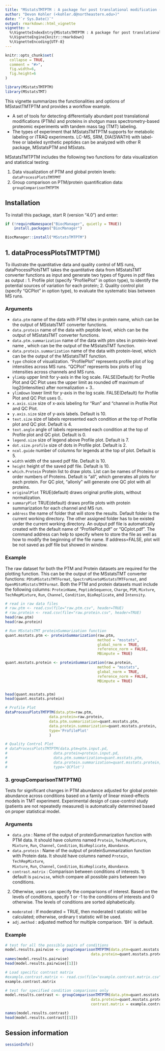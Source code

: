 ---
title: "MSstatsTMTPTM : A package for post translational modification (PTM) significance analysis in shotgun mass spectrometry-based proteomic experiments with tandem mass tag (TMT) labeling"
author: "Devon Kohler (<kohler.d@northeastern.edu>)"
date: "`r Sys.Date()`"
output: rmarkdown::html_vignette
vignette: >
  %\VignetteIndexEntry{MSstatsTMTPTM : A package for post translational modification (PTM) significance analysis in shotgun mass spectrometry-based proteomic experiments with tandem mass tag (TMT) labeling"}
  %\VignetteEngine{knitr::rmarkdown}
  %\VignetteEncoding{UTF-8}
---

```{r setup, include=FALSE}
knitr::opts_chunk$set(
  collapse = TRUE,
  comment = "#>",
  fig.width=6, 
  fig.height=6
)
```


```{r, message=FALSE, warning=FALSE}
library(MSstatsTMTPTM)
library(MSstatsTMT)
```

This vignette summarizes the functionalities and options of MSstastTMTPTM and 
provides a workflow example.

- A set of tools for detecting differentially abundant post translational 
modifications (PTMs) and proteins in shotgun mass spectrometry-based proteomic 
experiments with tandem mass tag (TMT) labeling.
- The types of experiment that MSstatsTMTPTM supports for metabolic labeling or 
iTRAQ experiments. LC-MS, SRM, DIA(SWATH) with label-free or labeled synthetic 
peptides can be analyzed with other R package, MSstatsPTM and MSstats.

MSstatsTMTPTM includes the following two functions for data visualization and 
statistical testing:

1. Data visualization of PTM and global protein levels: `dataProcessPlotsTMTPMT`
2. Group comparison on PTM/protein quantification data: `groupComparisonTMTPTM`

## Installation

To install this package, start R (version "4.0") and enter:

``` {r, eval = FALSE}
if (!requireNamespace("BiocManager", quietly = TRUE))
    install.packages("BiocManager")

BiocManager::install("MSstatsTMTPTM")
```

## 1. dataProcessPlotsTMTPTM()

To illustrate the quantitative data and quality control of MS runs, 
dataProcessPlotsTMT takes the quantitative data from MSstatsTMT converter 
functions as input and generate two types of figures in pdf files as output :
1. Profile plot (specify "ProfilePlot" in option type), to identify the 
potential sources of variation for each protein;
2. Quality control plot (specify "QCPlot" in option type), to evaluate the 
systematic bias between MS runs.

### Arguments

* `data.ptm` name of the data with PTM sites in protein name, which can be the 
output of MSstatsTMT converter functions.
* `data.protein` name of the data with peptide level, which can be the output of
MSstatsTMT converter functions.
* `data.ptm.summarization` name of the data with ptm sites in protein-level name
, which can be the output of the MSstatsTMT \code{\link{proteinSummarization}} 
function.
* `data.protein.summarization` name of the data with protein-level, which can be
the output of the MSstatsTMT \code{\link{proteinSummarization}} function.
* `type` choice of visualization. "ProfilePlot" represents profile plot of log 
intensities across MS runs. "QCPlot" represents box plots of log intensities 
across channels and MS runs.
* `ylimUp` upper limit for y-axis in the log scale. FALSE(Default) for Profile 
Plot and QC Plot uses the upper limit as rounded off maximum of 
log2(intensities) after normalization + 3..
* `ylimDown` lower limit for y-axis in the log scale. FALSE(Default) for Profile
Plot and QC Plot uses 0..
* `x.axis.size` size of x-axis labeling for "Run" and "channel in Profile Plot
and QC Plot.
* `y.axis.size` size of y-axis labels. Default is 10.
* `text.size` size of labels represented each condition at the top of Profile 
plot and QC plot. Default is 4.
* `text.angle` angle of labels represented each condition at the top of Profile 
plot and QC plot. Default is 0.
* `legend.size` size of legend above Profile plot. Default is 7.
* `dot.size.profile` size of dots in Profile plot. Default is 2.
* `ncol.guide` number of columns for legends at the top of plot. Default is 5.
* `width` width of the saved pdf file. Default is 10.
* `height` height of the saved pdf file. Default is 10.
* `which.Protein` Protein list to draw plots. List can be names of Proteins or 
order numbers of Proteins. Default is "all", which generates all plots for each 
protein. For QC plot, "allonly" will generate one QC plot with all proteins.
* `originalPlot` TRUE(default) draws original profile plots, without 
normalization.
* `summaryPlot` TRUE(default) draws profile plots with protein summarization for
each channel and MS run.
* `address` the name of folder that will store the results. Default folder is 
the current working directory. The other assigned folder has to be existed under
the current working directory. An output pdf file is automatically created with 
the default name of "ProfilePlot.pdf" or "QCplot.pdf". The command address can 
help to specify where to store the file as well as how to modify the beginning 
of the file name. If address=FALSE, plot will be not saved as pdf file but 
showed in window.

### Example

The raw dataset for both the PTM and Protein datasets are required for the 
plotting function. This can be the output of the MSstatsTMT converter functions: 
`PDtoMSstatsTMTFormat`, `SpectroMinetoMSstatsTMTFormat`, and 
`OpenMStoMSstatsTMTFormat`. Both the PTM and protein datasets must include the 
following columns: `ProteinName`, `PeptideSequence`, `Charge`, `PSM`, `Mixture`,
`TechRepMixture`, `Run`, `Channel`, `Condition`, `BioReplicate`, and 
`Intensity`.

``` {r}
# read in raw data files
# raw.ptm <- read.csv(file="raw.ptm.csv", header=TRUE)
# raw.protein <- read.csv(file="raw.protein.csv", header=TRUE)
head(raw.ptm)
head(raw.protein)
```

```{r, results='hide', message=FALSE, warning=FALSE}
# Run MSstatsTMT proteinSummarization function
quant.msstats.ptm <- proteinSummarization(raw.ptm,
                                          method = "msstats",
                                          global_norm = TRUE,
                                          reference_norm = FALSE,
                                          MBimpute = TRUE)

quant.msstats.protein <- proteinSummarization(raw.protein,
                                          method = "msstats",
                                          global_norm = TRUE,
                                          reference_norm = FALSE,
                                          MBimpute = TRUE)



```

``` {r}
head(quant.msstats.ptm)
head(quant.msstats.protein)

# Profile Plot
dataProcessPlotsTMTPTM(data.ptm=raw.ptm,
                    data.protein=raw.protein,
                    data.ptm.summarization=quant.msstats.ptm,
                    data.protein.summarization=quant.msstats.protein,
                    type='ProfilePlot'
                    )

# Quality Control Plot
# dataProcessPlotsTMTPTM(data.ptm=ptm.input.pd,
#                     data.protein=protein.input.pd,
#                     data.ptm.summarization=quant.msstats.ptm,
#                     data.protein.summarization=quant.msstats.protein,
#                     type='QCPlot')

```

### 3. groupComparisonTMTPTM()

Tests for significant changes in PTM abundance adjusted for global protein 
abundance across conditions based on a family of linear mixed-effects models in 
TMT experiment. Experimental design of case-control study (patients are not 
repeatedly measured) is automatically determined based on proper statistical 
model.

### Arguments

* `data.ptm` : Name of the output of proteinSummarization function with PTM 
data. It should have columns named `Protein`, `TechRepMixture`,  `Mixture`, 
`Run`, `Channel`, `Condition`, `BioReplicate`, `Abundance`.
* `data.protein` : Name of the output of proteinSummarization function with 
Protein data. It should have columns named `Protein`, `TechRepMixture`,  
`Mixture`, `Run`, `Channel`, `Condition`, `BioReplicate`, `Abundance`.
* `contrast.matrix` : Comparison between conditions of interests. 1) default is 
`pairwise`, which compare all possible pairs between two conditions. 
2) Otherwise, users can specify the comparisons of interest. Based on the levels
of conditions, specify 1 or -1 to the conditions of interests and 0 otherwise. 
The levels of conditions are sorted alphabetically.
* `moderated` : If moderated = TRUE, then moderated t statistic will be 
calculated; otherwise, ordinary t statistic will be used.
* `adj.method` : adjusted method for multiple comparison. 'BH` is default.

### Example

```{r message = FALSE, warning = FALSE}
# test for all the possible pairs of conditions
model.results.pairwise <- groupComparisonTMTPTM(data.ptm=quant.msstats.ptm,
                                       data.protein=quant.msstats.protein)
names(model.results.pairwise)
head(model.results.pairwise[[1]])

# Load specific contrast matrix
#example.contrast.matrix <- read.csv(file="example.contrast.matrix.csv", header=TRUE)
example.contrast.matrix

# test for specified condition comparisons only
model.results.contrast <- groupComparisonTMTPTM(data.ptm=quant.msstats.ptm,
                                       data.protein=quant.msstats.protein,
                                       contrast.matrix = example.contrast.matrix)

names(model.results.contrast)
head(model.results.contrast[[1]])
```

## Session information

```{r session}
sessionInfo()
```
